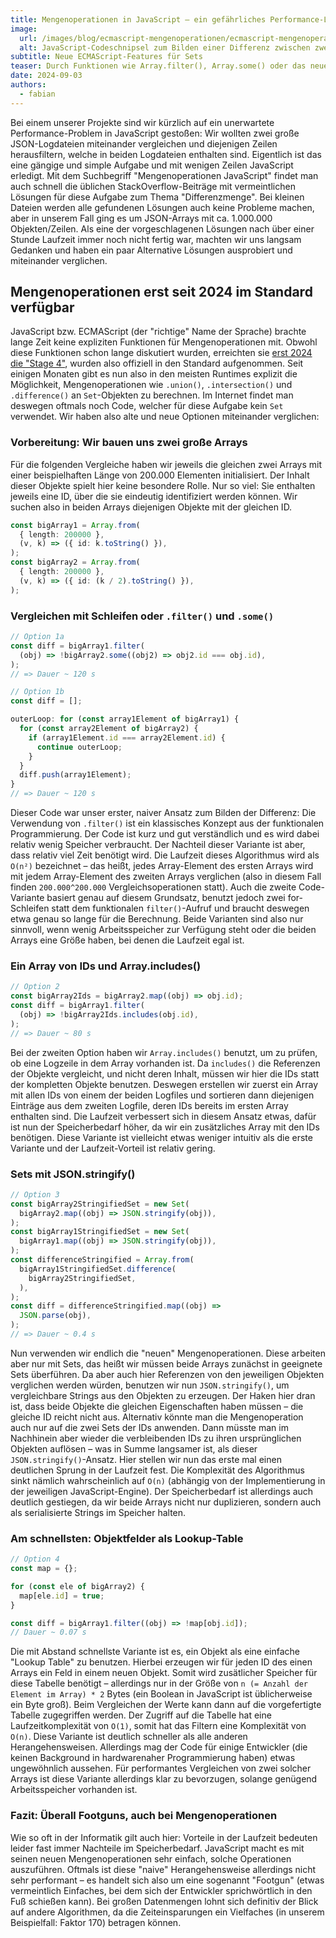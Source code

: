 ```yaml
---
title: Mengenoperationen in JavaScript – ein gefährliches Performance-Loch
image:
  url: /images/blog/ecmascript-mengenoperationen/ecmascript-mengenoperationen.png
  alt: JavaScript-Codeschnipsel zum Bilden einer Differenz zwischen zwei Arrays
subtitle: Neue ECMAScript-Features für Sets
teaser: Durch Funktionen wie Array.filter(), Array.some() oder das neue Set.difference() kann man mit sehr wenig Code sehr mächtige Mengenoperationen in JavaScript durchführen. Je nach Herangehensweise kann die Performance dabei aber sehr stark variieren.
date: 2024-09-03
authors:
  - fabian
---
```


Bei einem unserer Projekte sind wir kürzlich auf ein unerwartete Performance-Problem in JavaScript gestoßen: Wir wollten zwei große JSON-Logdateien miteinander vergleichen und diejenigen Zeilen herausfiltern, welche in beiden Logdateien enthalten sind. Eigentlich ist das eine gängige und simple Aufgabe und mit wenigen Zeilen JavaScript erledigt. Mit dem Suchbegriff "Mengenoperationen JavaScript" findet man auch schnell die üblichen StackOverflow-Beiträge mit vermeintlichen Lösungen für diese Aufgabe zum Thema "Differenzmenge". Bei kleinen Dateien werden alle gefundenen Lösungen auch keine Probleme machen, aber in unserem Fall ging es um JSON-Arrays mit ca. 1.000.000 Objekten/Zeilen. Als eine der vorgeschlagenen Lösungen nach über einer Stunde Laufzeit immer noch nicht fertig war, machten wir uns langsam Gedanken und haben ein paar Alternative Lösungen ausprobiert und miteinander verglichen.

## Mengenoperationen erst seit 2024 im Standard verfügbar

JavaScript bzw. ECMAScript (der "richtige" Name der Sprache) brachte lange Zeit keine expliziten Funktionen für Mengenoperationen mit. Obwohl diese Funktionen schon lange diskutiert wurden, erreichten sie [erst 2024 die "Stage 4"](https://github.com/tc39/ecma262/pull/3306), wurden also offiziell in den Standard aufgenommen. Seit einigen Monaten gibt es nun also in den meisten Runtimes explizit die Möglichkeit, Mengenoperationen wie `.union()`, `.intersection()` und `.difference()` an `Set`-Objekten zu berechnen. Im Internet findet man deswegen oftmals noch Code, welcher für diese Aufgabe kein `Set` verwendet. Wir haben also alte und neue Optionen miteinander verglichen:

### Vorbereitung: Wir bauen uns zwei große Arrays
Für die folgenden Vergleiche haben wir jeweils die gleichen zwei Arrays mit einer beispielhaften Länge von 200.000 Elementen initialisiert. Der Inhalt dieser Objekte spielt hier keine besondere Rolle. Nur so viel: Sie enthalten jeweils eine ID, über die sie eindeutig identifiziert werden können. Wir suchen also in beiden Arrays diejenigen Objekte mit der gleichen ID.

```ts
const bigArray1 = Array.from(
  { length: 200000 },
  (v, k) => ({ id: k.toString() }),
);
const bigArray2 = Array.from(
  { length: 200000 },
  (v, k) => ({ id: (k / 2).toString() }),
);

```

### Vergleichen mit Schleifen oder `.filter()` und `.some()`


```ts
// Option 1a
const diff = bigArray1.filter(
  (obj) => !bigArray2.some((obj2) => obj2.id === obj.id),
);
// => Dauer ~ 120 s

// Option 1b
const diff = [];

outerLoop: for (const array1Element of bigArray1) {
  for (const array2Element of bigArray2) {
    if (array1Element.id === array2Element.id) {
      continue outerLoop;
    }
  }
  diff.push(array1Element);
}
// => Dauer ~ 120 s

```

Dieser Code war unser erster, naiver Ansatz zum Bilden der Differenz: Die Verwendung von `.filter()` ist ein klassisches Konzept aus der funktionalen Programmierung. Der Code ist kurz und gut verständlich und es wird dabei relativ wenig Speicher verbraucht. Der Nachteil dieser Variante ist aber, dass relativ viel Zeit benötigt wird. Die Laufzeit dieses Algorithmus wird als `O(n²)` bezeichnet – das heißt, jedes Array-Element des ersten Arrays wird mit jedem Array-Element des zweiten Arrays verglichen (also in diesem Fall finden `200.000^200.000` Vergleichsoperationen statt). Auch die zweite Code-Variante basiert genau auf diesem Grundsatz, benutzt jedoch zwei for-Schleifen statt dem funktionalen `filter()`-Aufruf und braucht deswegen etwa genau so lange für die Berechnung. Beide Varianten sind also nur sinnvoll, wenn wenig Arbeitsspeicher zur Verfügung steht oder die beiden Arrays eine Größe haben, bei denen die Laufzeit egal ist.

### Ein Array von IDs und Array.includes()
```ts
// Option 2
const bigArray2Ids = bigArray2.map((obj) => obj.id);
const diff = bigArray1.filter(
  (obj) => !bigArray2Ids.includes(obj.id),
);
// => Dauer ~ 80 s

```

Bei der zweiten Option haben wir `Array.includes()` benutzt, um zu prüfen, ob eine Logzeile in dem Array vorhanden ist. Da `includes()` die Referenzen der Objekte vergleicht, und nicht deren Inhalt, müssen wir hier die IDs statt der kompletten Objekte benutzen. Deswegen erstellen wir zuerst ein Array mit allen IDs von einem der beiden Logfiles und sortieren dann diejenigen Einträge aus dem zweiten Logfile, deren IDs bereits im ersten Array enthalten sind. Die Laufzeit verbessert sich in diesem Ansatz etwas, dafür ist nun der Speicherbedarf höher, da wir ein zusätzliches Array mit den IDs benötigen. Diese Variante ist vielleicht etwas weniger intuitiv als die erste Variante und der Laufzeit-Vorteil ist relativ gering.

### Sets mit JSON.stringify()
```ts
// Option 3
const bigArray2StringifiedSet = new Set(
  bigArray2.map((obj) => JSON.stringify(obj)),
);
const bigArray1StringifiedSet = new Set(
  bigArray1.map((obj) => JSON.stringify(obj)),
);
const differenceStringified = Array.from(
  bigArray1StringifiedSet.difference(
    bigArray2StringifiedSet,
  ),
);
const diff = differenceStringified.map((obj) =>
  JSON.parse(obj),
);
// => Dauer ~ 0.4 s

```

Nun verwenden wir endlich die "neuen" Mengenoperationen. Diese arbeiten aber nur mit Sets, das heißt wir müssen beide Arrays zunächst in geeignete Sets überführen. Da aber auch hier Referenzen von den jeweiligen Objekten verglichen werden würden, benutzen wir nun `JSON.stringify()`, um vergleichbare Strings aus den Objekten zu erzeugen. Der Haken hier dran ist, dass beide Objekte die gleichen Eigenschaften haben müssen – die gleiche ID reicht nicht aus. Alternativ könnte man die Mengenoperation auch nur auf die zwei Sets der IDs anwenden. Dann müsste man im Nachhinein aber wieder die verbleibenden IDs zu ihren ursprünglichen Objekten auflösen – was in Summe langsamer ist, als dieser `JSON.stringify()`-Ansatz. Hier stellen wir nun das erste mal einen deutlichen Sprung in der Laufzeit fest. Die Komplexität des Algorithmus sinkt nämlich wahrscheinlich auf `O(n)` (abhängig von der Implementierung in der jeweiligen JavaScript-Engine). Der Speicherbedarf ist allerdings auch deutlich gestiegen, da wir beide Arrays nicht nur duplizieren, sondern auch als serialisierte Strings im Speicher halten.

### Am schnellsten: Objektfelder als Lookup-Table
```ts
// Option 4
const map = {};

for (const ele of bigArray2) {
  map[ele.id] = true;
}

const diff = bigArray1.filter((obj) => !map[obj.id]);
// Dauer ~ 0.07 s

```

Die mit Abstand schnellste Variante ist es, ein Objekt als eine einfache "Lookup Table" zu benutzen. Hierbei erzeugen wir für jeden ID des einen Arrays ein Feld in einem neuen Objekt. Somit wird zusätlicher Speicher für diese Tabelle benötigt – allerdings nur in der Größe von `n (= Anzahl der Element im Array) * 2` Bytes (ein Boolean in JavaScript ist üblicherweise ein Byte groß). Beim Vergleichen der Werte kann dann auf die vorgefertigte Tabelle zugegriffen werden. Der Zugriff auf die Tabelle hat eine Laufzeitkomplexität von `O(1)`, somit hat das Filtern eine Komplexität von `O(n)`. Diese Variante ist deutlich schneller als alle anderen Herangehensweisen. Allerdings mag der Code für einige Entwickler (die keinen Background in hardwarenaher Programmierung haben) etwas ungewöhnlich aussehen. Für performantes Vergleichen von zwei solcher Arrays ist diese Variante allerdings klar zu bevorzugen, solange genügend Arbeitsspeicher vorhanden ist.



### Fazit: Überall Footguns, auch bei Mengenoperationen
Wie so oft in der Informatik gilt auch hier: Vorteile in der Laufzeit bedeuten leider fast immer Nachteile im Speicherbedarf. JavaScript macht es mit seinen neuen Mengenoperationen sehr einfach, solche Operationen auszuführen. Oftmals ist diese "naive" Herangehensweise allerdings nicht sehr performant – es handelt sich also um eine sogenannt "Footgun" (etwas vermeintlich Einfaches, bei dem sich der Entwickler sprichwörtlich in den Fuß schießen kann). Bei großen Datenmengen lohnt sich definitiv der Blick auf andere Algorithmen, da die Zeiteinsparungen ein Vielfaches (in unserem Beispielfall: Faktor 170) betragen können.

